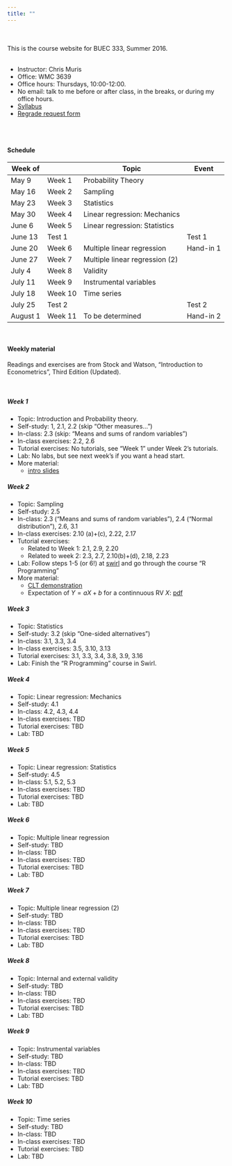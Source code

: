 ```yaml
---
title: ""
---
```


<br>
<br>
This is the course website for BUEC 333, Summer 2016. 
<br>
<br>

* Instructor: Chris Muris
* Office: WMC 3639
* Office hours: Thursdays, 10:00-12:00.
* No email: talk to me before or after class, in the breaks, or during my office hours.
* [Syllabus](./admin/Syllabus-BUEC333-Summer2016.pdf)
* [Regrade request form](./admin/regradingForm.pdf)

<br>
<br>

#### Schedule

| Week of  |         | Topic                          | Event     |
|----------|---------|--------------------------------|-----------|
| May 9    | Week 1  | Probability Theory             |           |
| May 16   | Week 2  | Sampling                       |           |
| May 23   | Week 3  | Statistics                     |           |
| May 30   | Week 4  | Linear regression: Mechanics   |           |
| June 6   | Week 5  | Linear regression: Statistics  |           |
| June 13  | Test 1  |                                | Test 1    |
| June 20  | Week 6  | Multiple linear regression     | Hand-in 1 |
| June 27  | Week 7  | Multiple linear regression (2) |           |
| July 4   | Week 8  | Validity                       |           |
| July 11  | Week 9  | Instrumental variables         |           |
| July 18  | Week 10 | Time series                    |           |
| July 25  | Test 2  |                                | Test 2    |
| August 1 | Week 11 | To be determined               | Hand-in 2 |

<br>

#### Weekly material {.tabset .tabset-pills}

Readings and exercises are from Stock and Watson, "Introduction to Econometrics", Third Edition (Updated).

<br>

##### Week 1

* Topic: Introduction and Probability theory.
* Self-study: 1, 2.1, 2.2 (skip "Other measures...")
* In-class: 2.3 (skip: "Means and sums of random variables")
* In-class exercises: 2.2, 2.6
* Tutorial exercises: No tutorials, see "Week 1" under Week 2's tutorials.
* Lab: No labs, but see next week's if you want a head start.
* More material:
    - [intro slides](./slides/week1-intro.pdf)

##### Week 2

* Topic: Sampling
* Self-study: 2.5
* In-class: 2.3 ("Means and sums of random variables"), 2.4 ("Normal distribution"), 2.6, 3.1
* In-class exercises: 2.10 (a)+(c), 2.22, 2.17
* Tutorial exercises: 
    - Related to Week 1: 2.1, 2.9, 2.20
    - Related to week 2: 2.3, 2.7, 2.10(b)+(d), 2.18, 2.23
* Lab: Follow steps 1-5 (or 6!) at [swirl](http://swirlstats.com/students.html) and go through the course "R Programming"
* More material:
    - [CLT demonstration](http://blog.vctr.me/posts/central-limit-theorem.html)
    - Expectation of $Y=aX+b$ for a continnuous RV $X$: [pdf](./notes/expectation-of-a-linear-transformation-of-a-continuous-random-variable.pdf)

##### Week 3

* Topic: Statistics
* Self-study: 3.2 (skip "One-sided alternatives")
* In-class: 3.1, 3.3, 3.4
* In-class exercises: 3.5, 3.10, 3.13
* Tutorial exercises: 3.1, 3.3, 3.4, 3.8, 3.9, 3.16
* Lab: Finish the "R Programming" course in Swirl. 

##### Week 4

* Topic: Linear regression: Mechanics
* Self-study: 4.1
* In-class: 4.2, 4.3, 4.4
* In-class exercises: TBD
* Tutorial exercises: TBD
* Lab: TBD

##### Week 5

* Topic: Linear regression: Statistics
* Self-study: 4.5
* In-class: 5.1, 5.2, 5.3
* In-class exercises: TBD
* Tutorial exercises: TBD
* Lab: TBD

##### Week 6

* Topic: Multiple linear regression
* Self-study: TBD
* In-class: TBD
* In-class exercises: TBD
* Tutorial exercises: TBD
* Lab: TBD

##### Week 7

* Topic: Multiple linear regression (2)
* Self-study: TBD
* In-class: TBD
* In-class exercises: TBD
* Tutorial exercises: TBD
* Lab: TBD

##### Week 8

* Topic: Internal and external validity
* Self-study: TBD
* In-class: TBD
* In-class exercises: TBD
* Tutorial exercises: TBD
* Lab: TBD

##### Week 9

* Topic: Instrumental variables
* Self-study: TBD
* In-class: TBD
* In-class exercises: TBD
* Tutorial exercises: TBD
* Lab: TBD

##### Week 10

* Topic: Time series
* Self-study: TBD
* In-class: TBD
* In-class exercises: TBD
* Tutorial exercises: TBD
* Lab: TBD


